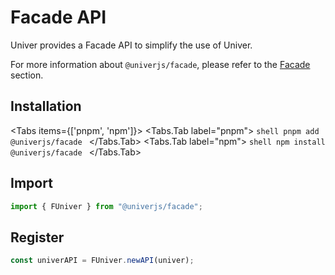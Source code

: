
# Facade API

<BadgeGroup values={[UniverTypes.GENERAL]} value={UniverTypes.GENERAL} />

Univer provides a Facade API to simplify the use of Univer.

For more information about `@univerjs/facade`, please refer to the [Facade](/guides/sheet/facade/facade) section.

## Installation

<Tabs items={['pnpm', 'npm']}>
  <Tabs.Tab label="pnpm">
    ```shell
    pnpm add @univerjs/facade
    ```
  </Tabs.Tab>
  <Tabs.Tab label="npm">
    ```shell
    npm install @univerjs/facade
    ```
  </Tabs.Tab>
</Tabs>

## Import

```typescript
import { FUniver } from "@univerjs/facade";
```

## Register

```typescript
const univerAPI = FUniver.newAPI(univer);
```
